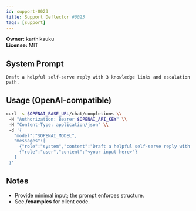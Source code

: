 ```yaml
---
id: support-0023
title: Support Deflector #0023
tags: [support]
---
```


**Owner:** karthiksuku  
**License:** MIT

## System Prompt
```text
Draft a helpful self-serve reply with 3 knowledge links and escalation path.
```

## Usage (OpenAI-compatible)
```bash
curl -s $OPENAI_BASE_URL/chat/completions \\
 -H "Authorization: Bearer $OPENAI_API_KEY" \\
 -H "Content-Type: application/json" \\
 -d '{
   "model":"$OPENAI_MODEL",
   "messages":[
     {"role":"system","content":"Draft a helpful self-serve reply with 3 knowledge links and escalation path."},
     {"role":"user","content":"<your input here>"}
   ]
 }'
```

## Notes
- Provide minimal input; the prompt enforces structure.
- See **/examples** for client code.
